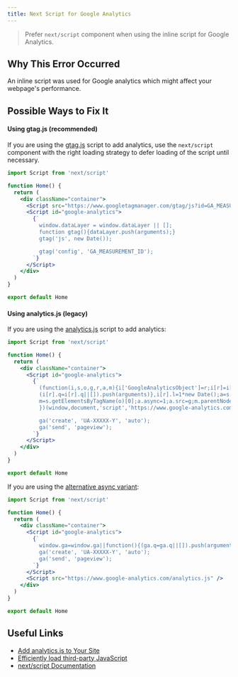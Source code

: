 ```yaml
---
title: Next Script for Google Analytics
---
```


> Prefer `next/script` component when using the inline script for Google Analytics.

## Why This Error Occurred

An inline script was used for Google analytics which might affect your webpage's performance.

## Possible Ways to Fix It

#### Using gtag.js (recommended)

If you are using the [gtag.js](https://developers.google.com/analytics/devguides/collection/gtagjs) script to add analytics, use the `next/script` component with the right loading strategy to defer loading of the script until necessary.

```jsx filename="pages/index.js"
import Script from 'next/script'

function Home() {
  return (
    <div className="container">
      <Script src="https://www.googletagmanager.com/gtag/js?id=GA_MEASUREMENT_ID" />
      <Script id="google-analytics">
        {`
          window.dataLayer = window.dataLayer || [];
          function gtag(){dataLayer.push(arguments);}
          gtag('js', new Date());

          gtag('config', 'GA_MEASUREMENT_ID');
        `}
      </Script>
    </div>
  )
}

export default Home
```

#### Using analytics.js (legacy)

If you are using the [analytics.js](https://developers.google.com/analytics/devguides/collection/analyticsjs) script to add analytics:

```jsx filename="pages/index.js"
import Script from 'next/script'

function Home() {
  return (
    <div className="container">
      <Script id="google-analytics">
        {`
          (function(i,s,o,g,r,a,m){i['GoogleAnalyticsObject']=r;i[r]=i[r]||function(){
          (i[r].q=i[r].q||[]).push(arguments)},i[r].l=1*new Date();a=s.createElement(o),
          m=s.getElementsByTagName(o)[0];a.async=1;a.src=g;m.parentNode.insertBefore(a,m)
          })(window,document,'script','https://www.google-analytics.com/analytics.js','ga');

          ga('create', 'UA-XXXXX-Y', 'auto');
          ga('send', 'pageview');
        `}
      </Script>
    </div>
  )
}

export default Home
```

If you are using the [alternative async variant](https://developers.google.com/analytics/devguides/collection/analyticsjs#alternative_async_tag):

```jsx filename="pages/index.js"
import Script from 'next/script'

function Home() {
  return (
    <div className="container">
      <Script id="google-analytics">
        {`
          window.ga=window.ga||function(){(ga.q=ga.q||[]).push(arguments)};ga.l=+new Date;
          ga('create', 'UA-XXXXX-Y', 'auto');
          ga('send', 'pageview');
        `}
      </Script>
      <Script src="https://www.google-analytics.com/analytics.js" />
    </div>
  )
}

export default Home
```

## Useful Links

- [Add analytics.js to Your Site](https://developers.google.com/analytics/devguides/collection/analyticsjs)
- [Efficiently load third-party JavaScript](https://web.dev/efficiently-load-third-party-javascript/)
- [next/script Documentation](/docs/pages/building-your-application/optimizing/scripts)
